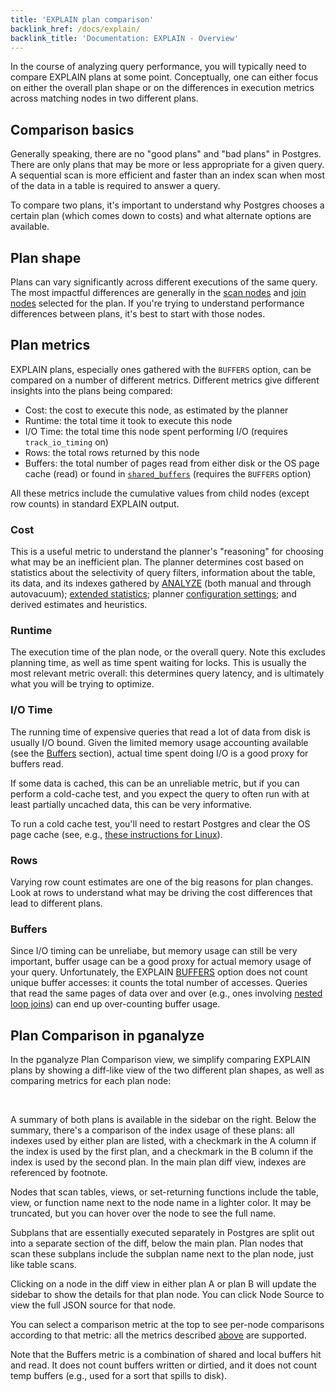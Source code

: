 ```yaml
---
title: 'EXPLAIN plan comparison'
backlink_href: /docs/explain/
backlink_title: 'Documentation: EXPLAIN - Overview'
---
```




In the course of analyzing query performance, you will typically need to compare
EXPLAIN plans at some point. Conceptually, one can either focus on either the
overall plan shape or on the differences in execution metrics across matching
nodes in two different plans.


## Comparison basics

Generally speaking, there are no "good plans" and "bad plans" in Postgres. There
are only plans that may be more or less appropriate for a given query. A
sequential scan is more efficient and faster than an index scan when most of the
data in a table is required to answer a query.

To compare two plans, it's important to understand why Postgres chooses a
certain plan (which comes down to costs) and what alternate options are
available.


## Plan shape

Plans can vary significantly across different executions of the same query. The
most impactful differences are generally in the [scan
nodes](/docs/explain/scan-nodes) and [join nodes](/docs/explain/join-nodes)
selected for the plan. If you're trying to understand performance differences
between plans, it's best to start with those nodes.


## Plan metrics

EXPLAIN plans, especially ones gathered with the `BUFFERS` option, can be compared on
a number of different metrics. Different metrics give different insights into
the plans being compared:

 - Cost: the cost to execute this node, as estimated by the planner
 - Runtime: the total time it took to execute this node
 - I/O Time: the total time this node spent performing I/O (requires `track_io_timing` on)
 - Rows: the total rows returned by this node
 - Buffers: the total number of pages read from either disk or the OS page cache (read) or found in [`shared_buffers`](https://www.postgresql.org/docs/current/runtime-config-resource.html#GUC-SHARED-BUFFERS) (requires the `BUFFERS` option)

All these metrics include the cumulative values from child nodes (except row
counts) in standard EXPLAIN output.


### Cost

This is a useful metric to understand the planner's "reasoning" for choosing
what may be an inefficient plan. The planner determines cost based on statistics
about the selectivity of query filters, information about the table, its data, and its indexes gathered by
[ANALYZE](https://www.postgresql.org/docs/17/sql-analyze.html) (both manual and
through autovacuum); [extended
statistics](https://www.postgresql.org/docs/current/sql-createstatistics.html);
planner [configuration
settings](https://www.postgresql.org/docs/current/runtime-config-query.html#RUNTIME-CONFIG-QUERY);
and derived estimates and heuristics.


### Runtime

The execution time of the plan node, or the overall query. Note this excludes planning time, as well as time spent waiting for locks. This is usually the most relevant metric overall: this determines query latency,
and is ultimately what you will be trying to optimize.


### I/O Time

The running time of expensive queries that read a lot of data from disk is
usually I/O bound. Given the limited memory usage accounting available (see the
[Buffers](#buffers) section), actual time spent doing I/O is a good proxy for
buffers read.


If some data is cached, this can be an unreliable metric, but if you can perform
a cold-cache test, and you expect the query to often run with at least partially
uncached data, this can be very informative.

To run a cold cache test, you'll need to restart Postgres and clear the OS page
cache (see, e.g., [these instructions for
Linux](https://www.kernel.org/doc/html/latest/admin-guide/sysctl/vm.html#drop-caches)).


### Rows

Varying row count estimates are one of the big reasons for plan changes. Look at
rows to understand what may be driving the cost differences that lead to
different plans.


### Buffers

Since I/O timing can be unreliabe, but memory usage can still be very important,
buffer usage can be a good proxy for actual memory usage of your query.
Unfortunately, the EXPLAIN
[BUFFERS](https://www.postgresql.org/docs/current/sql-explain.html) option does
not count unique buffer accesses: it counts the total number of accesses.
Queries that read the same pages of data over and over (e.g., ones involving
[nested loop joins](join-nodes/nested-loop)) can end up over-counting buffer
usage.


## Plan Comparison in pganalyze

In the pganalyze Plan Comparison view, we simplify comparing EXPLAIN plans by showing a diff-like
view of the two different plan shapes, as well as comparing metrics for each plan node:

<ImgExplainComparison />
<br />

A summary of both plans is available in the sidebar on the right. Below the
summary, there's a comparison of the index usage of these plans: all indexes
used by either plan are listed, with a checkmark in the A column if the index is
used by the first plan, and a checkmark in the B column if the index is used by
the second plan. In the main plan diff view, indexes are referenced by footnote.

Nodes that scan tables, views, or set-returning functions include the table,
view, or function name next to the node name in a lighter color. It may be
truncated, but you can hover over the node to see the full name.

Subplans that are essentially executed separately in Postgres are split out into
a separate section of the diff, below the main plan. Plan nodes that scan these
subplans include the subplan name next to the plan node, just like table scans.

Clicking on a node in the diff view in either plan A or plan B will update the
sidebar to show the details for that plan node. You can click Node Source to
view the full JSON source for that node.

You can select a comparison metric at the top to see per-node comparisons
according to that metric: all the metrics described [above](#plan-metrics) are
supported.

Note that the Buffers metric is a combination of shared and local buffers hit
and read. It does not count buffers written or dirtied, and it does not count
temp buffers (e.g., used for a sort that spills to disk).